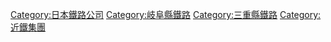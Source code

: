 {{catmore}}
{{Commonscat|Yoro Railway}}
{{DEFAULTSORT:Yoro Railway}}
[[Category:日本鐵路公司|Category:日本鐵路公司]]
[[Category:岐阜縣鐵路|Category:岐阜縣鐵路]]
[[Category:三重縣鐵路|Category:三重縣鐵路]]
[[Category:近鐵集團|Category:近鐵集團]]